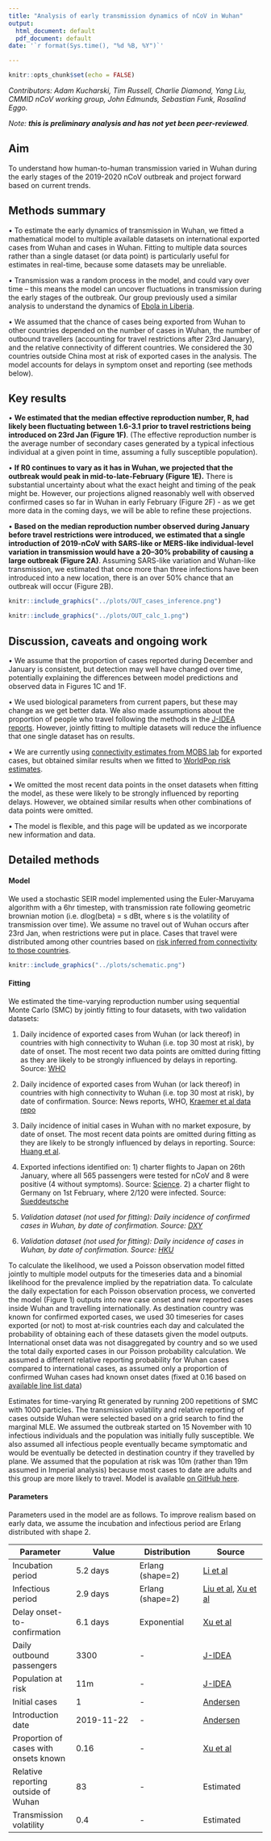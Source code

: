 ```yaml
---
title: "Analysis of early transmission dynamics of nCoV in Wuhan"
output:
  html_document: default
  pdf_document: default
date: '`r format(Sys.time(), "%d %B, %Y")`'

---
```


```r
knitr::opts_chunk$set(echo = FALSE)
```

*Contributors: Adam Kucharski, Tim Russell, Charlie Diamond, Yang Liu, CMMID nCoV working group, John Edmunds, Sebastian Funk, Rosalind Eggo.*

*Note: **this is preliminary analysis and has not yet been peer-reviewed**. *

## Aim

To understand how human-to-human transmission varied in Wuhan during the early stages of the 2019-2020 nCoV outbreak and project forward based on current trends.

## Methods summary

• To estimate the early dynamics of transmission in Wuhan, we fitted a mathematical model to multiple available datasets on international exported cases from Wuhan and cases in Wuhan. Fitting to multiple data sources rather than a single dataset (or data point) is particularly useful for estimates in real-time, because some datasets may be unreliable. 

• Transmission was a random process in the model, and could vary over time -- this means the model can uncover fluctuations in transmission during the early stages of the outbreak. Our group previously used a similar analysis to understand the dynamics of [Ebola in Liberia](https://www.ncbi.nlm.nih.gov/pmc/articles/PMC5394640/).

• We assumed that the chance of cases being exported from Wuhan to other countries depended on the number of cases in Wuhan, the number of outbound travellers (accounting for travel restrictions after 23rd January), and the relative connectivity of different countries. We considered the 30 countries outside China most at risk of exported cases in the analysis. The model accounts for delays in symptom onset and reporting (see methods below).

## Key results

• **We estimated that the median effective reproduction number, R, had likely been fluctuating between 1.6-3.1 prior to travel restrictions being introduced on 23rd Jan (Figure 1F)**. (The effective reproduction number is the average number of secondary cases generated by a typical infectious individual at a given point in time, assuming a fully susceptible population).

• **If R0 continues to vary as it has in Wuhan, we projected that the outbreak would peak in mid-to-late-February (Figure 1E).** There is substantial uncertainty about what the exact height and timing of the peak might be. However, our projections aligned reasonably well with observed confirmed cases so far in Wuhan in early February (Figure 2F) - as we get more data in the coming days, we will be able to refine these projections.

• **Based on the median reproduction number observed during January before travel restrictions were introduced, we estimated that a single introduction of 2019-nCoV with SARS-like or MERS-like individual-level variation in transmission would have a 20–30% probability of causing a large outbreak (Figure 2A)**. Assuming SARS-like variation and Wuhan-like transmission, we estimated that once more than three infections have been introduced into a new location, there is an over 50% chance that an outbreak will occur (Figure 2B).


```r
knitr::include_graphics("../plots/OUT_cases_inference.png")
```


```r
knitr::include_graphics("../plots/OUT_calc_1.png")
```



## Discussion, caveats and ongoing work

• We assume that the proportion of cases reported during December and January is consistent, but detection may well have changed over time, potentially explaining the differences between model predictions and observed data in Figures 1C and 1F.

• We used biological parameters from current papers, but these may change as we get better data. We also made assumptions about the proportion of people who travel following the methods in the [J-IDEA reports](https://www.imperial.ac.uk/mrc-global-infectious-disease-analysis/news--wuhan-coronavirus/). However, jointly fitting to multiple datasets will reduce the influence that one single dataset has on results.

• We are currently using [connectivity estimates from MOBS lab](https://www.mobs-lab.org/2019ncov.html) for exported cases, but obtained similar results when we fitted to [WorldPop risk estimates](https://www.worldpop.org/events/china).

• We omitted the most recent data points in the onset datasets when fitting the model, as these were likely to be strongly influenced by reporting delays. However, we obtained similar results when other combinations of data points were omitted.

• The model is flexible, and this page will be updated as we incorporate new information and data.


## Detailed methods

#### Model

We used a stochastic SEIR model implemented using the Euler-Maruyama algorithm with a 6hr timestep, with transmission rate following geometric brownian motion (i.e. dlog(beta) = s dBt, where s is the volatility of transmission over time). We assume no travel out of Wuhan occurs after 23rd Jan, when restrictions were put in place. Cases that travel were distributed among other countries based on [risk inferred from connectivity to those countries](https://www.mobs-lab.org/2019ncov.html).

```r
knitr::include_graphics("../plots/schematic.png")
```

#### Fitting

We estimated the time-varying reproduction number using sequential Monte Carlo (SMC) by jointly fitting to four datasets, with two validation datasets:

1. Daily incidence of exported cases from Wuhan (or lack thereof) in countries with high connectivity to Wuhan (i.e. top 30 most at risk), by date of onset.  The most recent two data points are omitted during fitting as they are likely to be strongly influenced by delays in reporting. Source: [WHO](https://www.who.int/docs/default-source/coronaviruse/situation-reports/20200126-sitrep-6-2019--ncov.pdf) 

1. Daily incidence of exported cases from Wuhan (or lack thereof) in countries with high connectivity to Wuhan (i.e. top 30 most at risk), by date of confirmation. Source: News reports, WHO, [Kraemer et al data repo](https://docs.google.com/spreadsheets/d/1itaohdPiAeniCXNlntNztZ_oRvjh0HsGuJXUJWET008/edit?usp=sharing)

1. Daily incidence of initial cases in Wuhan with no market exposure, by date of onset. The most recent data points are omitted during fitting as they are likely to be strongly influenced by delays in reporting.  Source: [Huang et al](https://www.nejm.org/doi/pdf/10.1056/NEJMoa2001316?articleTools=true).

1. Exported infections identified on: 1) charter flights to Japan on 26th January, where all 565 passengers were tested for nCoV and 8 were positive (4 without symptoms).  Source: [Science](https://www.sciencemag.org/news/2020/02/beast-moving-very-fast-will-new-coronavirus-be-contained-or-go-pandemic). 2) a charter flight to Germany on 1st February, where 2/120 were infected. Source: [Sueddeutsche](https://www.sueddeutsche.de/gesundheit/gesundheit-germersheim-spahn-hoehepunkt-der-coronavirus-infektion-nicht-erreicht-dpa.urn-newsml-dpa-com-20090101-200205-99-790481)

1. _Validation dataset (not used for fitting): Daily incidence of confirmed cases in Wuhan, by date of confirmation. Source: [DXY](https://ncov.dxy.cn/ncovh5/view/pneumonia)_

1. _Validation dataset (not used for fitting): Daily incidence of cases in Wuhan, by date of confirmation. Source: [HKU](https://www.med.hku.hk/f/news/3549/7418/Wuhan-coronavirus-outbreak_AN-UPDATE_20200127.pdf)_

To calculate the likelihood, we used a Poisson observation model fitted jointly to multiple model outputs for the timeseries data and a binomial likelihood for the prevalence implied by the repatriation data. To calculate the daily expectation for each Poisson observation process, we converted the model (Figure 1) outputs into new case onset and new reported cases inside Wuhan and travelling internationally.  As destination country was known for confirmed exported cases, we used 30 timeseries for cases exported (or not) to most at-risk countries each day and calculated the probability of obtaining each of these datasets given the model outputs. International onset data was not disaggregated by country and so we used the total daily exported cases in our Poisson probability calculation. We assumed a different relative reporting probability for Wuhan cases compared to international cases, as assumed only a proportion of confirmed Wuhan cases had known onset dates (fixed at 0.16 based on [available line list data](http://virological.org/t/epidemiological-data-from-the-ncov-2019-outbreak-early-descriptions-from-publicly-available-data/337)) 


Estimates for time-varying Rt generated by running 200 repetitions of SMC with 1000 particles. The transmission volatility and relative reporting of cases outside Wuhan were selected based on a grid search to find the marginal MLE. We assumed the outbreak started on 15 November with 10 infectious individuals and the population was initially fully susceptible. We also assumed all infectious people eventually became symptomatic and would be eventually be detected in destination country if they travelled by plane. We assumed that the population at risk was 10m (rather than 19m assumed in Imperial analysis) because most cases to date are adults and this group are more likely to travel. Model is available [on GitHub here](https://github.com/adamkucharski/2020-ncov).

#### Parameters

Parameters used in the model are as follows. To improve realism based on early data, we assume the incubation and infectious period are Erlang distributed with shape 2.

| Parameter      | Value | Distribution | Source
| ----------- | ----------- | ----------- | ----------- |
| Incubation period      | 5.2 days       | Erlang (shape=2) | [Li et al](https://www.nejm.org/doi/pdf/10.1056/NEJMoa2001316?articleTools=true)
| Infectious period   | 2.9 days        | Erlang (shape=2) | [Liu et al](https://www.biorxiv.org/content/10.1101/2020.01.25.919787v1), [Xu et al](http://virological.org/t/epidemiological-data-from-the-ncov-2019-outbreak-early-descriptions-from-publicly-available-data/337)
| Delay onset-to-confirmation  | 6.1 days        | Exponential | [Xu et al](http://virological.org/t/epidemiological-data-from-the-ncov-2019-outbreak-early-descriptions-from-publicly-available-data/337)
| Daily outbound passengers   | 3300        | - | [J-IDEA](https://www.imperial.ac.uk/mrc-global-infectious-disease-analysis/news--wuhan-coronavirus/)
| Population at risk   | 11m        | - | [J-IDEA](https://www.imperial.ac.uk/mrc-global-infectious-disease-analysis/news--wuhan-coronavirus/)
| Initial cases   | 1        | - | [Andersen](http://virological.org/t/phylodynamic-analysis-55-genomes-04-feb-2020/356)
| Introduction date  | 2019-11-22        | - | [Andersen](http://virological.org/t/phylodynamic-analysis-55-genomes-04-feb-2020/356)
| Proportion of cases with onsets known   | 0.16     | - | [Xu et al](https://github.com/beoutbreakprepared/nCoV2019)
| Relative reporting outside of Wuhan   | 83     | - | Estimated
| Transmission volatility   | 0.4        | - | Estimated





